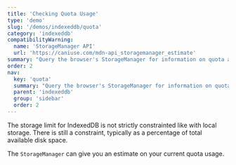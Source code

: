 ```yaml
---
title: 'Checking Quota Usage'
type: 'demo'
slug: '/demos/indexeddb/quota'
category: 'indexeddb'
compatibilityWarning:
  name: 'StorageManager API'
  url: 'https://caniuse.com/mdn-api_storagemanager_estimate'
summary: "Query the browser's StorageManager for information on quota and usage of locally persisted data."
order: 2
nav:
  key: 'quota'
  summary: "Query the browser's StorageManager for information on quota and usage of locally persisted data."
  parent: 'indexeddb'
  group: 'sidebar'
  order: 2
---
```


The storage limit for IndexedDB is not strictly constrainted like with local storage. There is still a constraint,
typically as a percentage of total available disk space.

The `StorageManager` can give you an estimate on your current quota usage.
